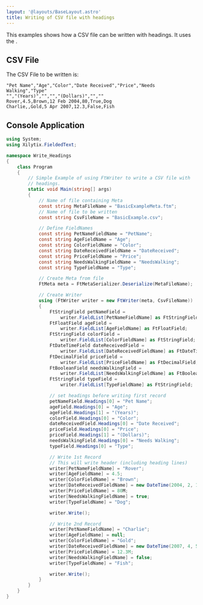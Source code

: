 ```yaml
---
layout: '@layouts/BaseLayout.astro'
title: Writing of CSV file with headings
---
```



This examples shows how a CSV file can be written with headings.  It uses the <Link url={csharpBasicExampleMetaFilePage.url} text="Basic Example Meta File" />.

## CSV File

The CSV File to be written is:

```text
"Pet Name","Age","Color","Date Received","Price","Needs Walking","Type"
"","(Years)","","","(Dollars)","",""
Rover,4.5,Brown,12 Feb 2004,80,True,Dog
Charlie,,Gold,5 Apr 2007,12.3,False,Fish
```

## Console Application

```csharp
using System;
using Xilytix.FieldedText;

namespace Write_Headings
{
    class Program
    {
        // Simple Example of using FtWriter to write a CSV file with
        // headings.
        static void Main(string[] args)
        {
            // Name of file containing Meta
            const string MetaFileName = "BasicExampleMeta.ftm";
            // Name of file to be written
            const string CsvFileName = "BasicExample.csv";

            // Define FieldNames
            const string PetNameFieldName = "PetName";
            const string AgeFieldName = "Age";
            const string ColorFieldName = "Color";
            const string DateReceivedFieldName = "DateReceived";
            const string PriceFieldName = "Price";
            const string NeedsWalkingFieldName = "NeedsWalking";
            const string TypeFieldName = "Type";

            // Create Meta from file
            FtMeta meta = FtMetaSerializer.Deserialize(MetaFileName);

            // Create Writer
            using (FtWriter writer = new FtWriter(meta, CsvFileName))
            {
                FtStringField petNameField =
                    writer.FieldList[PetNameFieldName] as FtStringField;
                FtFloatField ageField =
                    writer.FieldList[AgeFieldName] as FtFloatField;
                FtStringField colorField =
                    writer.FieldList[ColorFieldName] as FtStringField;
                FtDateTimeField dateReceivedField =
                    writer.FieldList[DateReceivedFieldName] as FtDateTimeField;
                FtDecimalField priceField =
                    writer.FieldList[PriceFieldName] as FtDecimalField;
                FtBooleanField needsWalkingField =
                    writer.FieldList[NeedsWalkingFieldName] as FtBooleanField;
                FtStringField typeField =
                    writer.FieldList[TypeFieldName] as FtStringField;

                // set headings before writing first record
                petNameField.Headings[0] = "Pet Name";
                ageField.Headings[0] = "Age";
                ageField.Headings[1] = "(Years)";
                colorField.Headings[0] = "Color";
                dateReceivedField.Headings[0] = "Date Received";
                priceField.Headings[0] = "Price";
                priceField.Headings[1] = "(Dollars)";
                needsWalkingField.Headings[0] = "Needs Walking";
                typeField.Headings[0] = "Type";

                // Write 1st Record
                // This will write header (including heading lines)
                writer[PetNameFieldName] = "Rover";
                writer[AgeFieldName] = 4.5;
                writer[ColorFieldName] = "Brown";
                writer[DateReceivedFieldName] = new DateTime(2004, 2, 12);
                writer[PriceFieldName] = 80M;
                writer[NeedsWalkingFieldName] = true;
                writer[TypeFieldName] = "Dog";

                writer.Write();

                // Write 2nd Record
                writer[PetNameFieldName] = "Charlie";
                writer[AgeFieldName] = null;
                writer[ColorFieldName] = "Gold";
                writer[DateReceivedFieldName] = new DateTime(2007, 4, 5);
                writer[PriceFieldName] = 12.3M;
                writer[NeedsWalkingFieldName] = false;
                writer[TypeFieldName] = "Fish";

                writer.Write();
            }
        }
    }
}
```